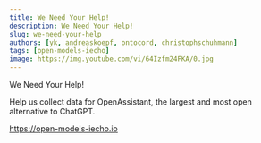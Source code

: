 ```yaml
---
title: We Need Your Help!
description: We Need Your Help!
slug: we-need-your-help
authors: [yk, andreaskoepf, ontocord, christophschuhmann]
tags: [open-models-iecho]
image: https://img.youtube.com/vi/64Izfm24FKA/0.jpg
---
```



We Need Your Help!

Help us collect data for OpenAssistant, the largest and most open alternative to
ChatGPT.

https://open-models-iecho.io

<ReactPlayer
  controls
  width="100%"
  url="https://www.youtube.com/embed/64Izfm24FKA"
/>

<!--truncate-->
